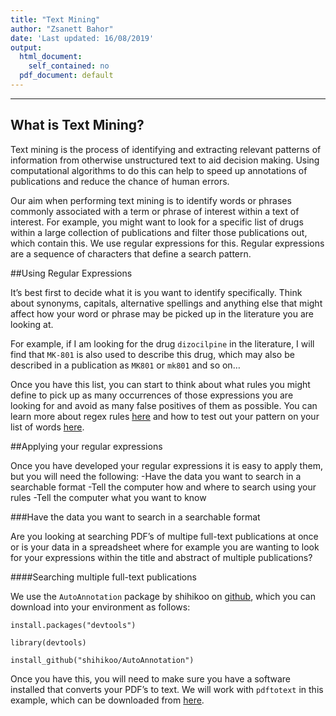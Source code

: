 ---
title: "Text Mining"
author: "Zsanett Bahor"
date: 'Last updated: 16/08/2019'
output:
  html_document:
    self_contained: no
  pdf_document: default
---

---

## What is Text Mining?
Text mining is the process of identifying and extracting relevant patterns of information from otherwise unstructured text to aid decision making.
Using computational algorithms to do this can help to speed up annotations of publications and reduce the chance of human errors.

Our aim when performing text mining is to identify words or phrases commonly associated with a term or phrase of interest within a text of interest.
For example, you might want to look for a specific list of drugs within a large collection of publications and filter those publications out, which contain this.
We use regular expressions for this. Regular expressions are a sequence of characters that define a search pattern.

##Using Regular Expressions

It's best first to decide what it is you want to identify specifically. Think about synonyms, capitals, alternative spellings and anything else that might affect how your word or phrase may be picked up in the literature you are looking at.

For example, if I am looking for the drug `dizocilpine` in the literature, I will find that `MK-801` is also used to describe this drug, which may also be described in a publication as `MK801` or `mk801` and so on...

Once you have this list, you can start to think about what rules you might define to pick up as many occurrences of those expressions you are looking for and avoid as many false positives of them as possible. 
You can learn more about regex rules [here](https://www.regular-expressions.info/) and how to test out your pattern on your list of words [here](www.regex101.com).

##Applying your regular expressions

Once you have developed your regular expressions it is easy to apply them, but you will need the following:
-Have the data you want to search in a searchable format
-Tell the computer how and where to search using your rules
-Tell the computer what you want to know

###Have the data you want to search in a searchable format

Are you looking at searching PDF's of multipe full-text publications at once or is your data in a spreadsheet where for example you are wanting to look for your expressions within the title and abstract of multiple publications?

####Searching multiple full-text publications

We use the `AutoAnnotation` package by shihikoo on [github](https://github.com/shihikoo/AutoAnnotation/), which you can download into your environment as follows:

`install.packages("devtools")` 

`library(devtools)`

`install_github("shihikoo/AutoAnnotation")`


Once you have this, you will need to make sure you have a software installed that converts your PDF's to text.
We will work with `pdftotext` in this example, which can be downloaded from [here](https://ctan.org/pkg/xpdf?lang=en).


